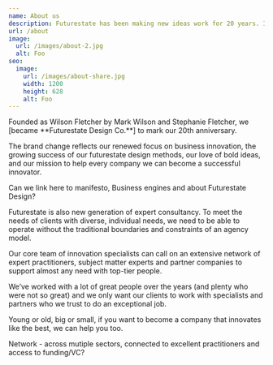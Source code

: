 ```yaml
---
name: About us
description: Futurestate has been making new ideas work for 20 years. In that time, we've worked with over 150 organisations, in 10 countries, delivering over 350 successful programmes
url: /about
image:
  url: /images/about-2.jpg
  alt: Foo
seo:
  image:
    url: /images/about-share.jpg
    width: 1200
    height: 628
    alt: Foo
---
```


<p class="h3">Founded as Wilson Fletcher by Mark Wilson and Stephanie Fletcher, we [became **Futurestate Design Co.**] to mark our 20th anniversary.</p>

<p class="h3">The brand change reflects our renewed focus on business innovation, the growing success of our futurestate design methods, our love of bold ideas, and our mission to help every company we can become a successful innovator.</p>

Can we link here to manifesto, Business engines and about Futurestate Design?

Futurestate is also new generation of expert consultancy. To meet the needs of clients with diverse, individual needs, we need to be able to operate without the traditional boundaries and constraints of an agency model.

Our core team of innovation specialists can call on an extensive network of expert practitioners, subject matter experts and partner companies to support almost any need with top-tier people.

We’ve worked with a lot of great people over the years (and plenty who were not so great) and we only want our clients to work with specialists and partners who we trust to do an exceptional job.

Young or old, big or small, if you want to become a company that innovates like the best, we can help you too.

Network - across mutiple sectors, connected to excellent practitioners and access to funding/VC?
